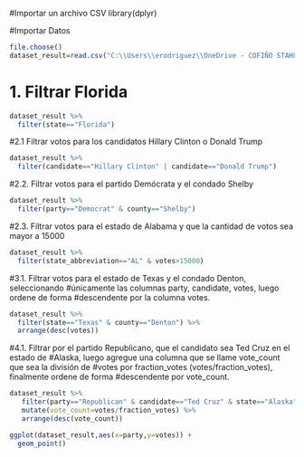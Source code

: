 #Importar un archivo CSV
library(dplyr)

#Importar Datos
```r
file.choose()
dataset_result=read.csv("C:\\Users\\erodriguez\\OneDrive - COFIÑO STAHL Y CIA, S.A\\Documents\\Personal\\Maestira USAC\\Primer Trimestre\\Fundamentos de Programacion y Scripting\\primary_results.csv")
```
# 1. Filtrar Florida

```r
dataset_result %>%
  filter(state=="Florida")
```
#2.1 Filtrar votos para los candidatos Hillary Clinton o Donald Trump

```r
dataset_result %>%
  filter(candidate=="Hillary Clinton" | candidate=="Donald Trump")
```
#2.2. Filtrar votos para el partido Demócrata y el condado Shelby
```r
dataset_result %>%
  filter(party=="Democrat" & county=="Shelby")
```
#2.3. Filtrar votos para el estado de Alabama y que la cantidad de votos sea mayor a 15000

```r
dataset_result %>%
  filter(state_abbreviation=="AL" & votes>15000)
```
#3.1. Filtrar votos para el estado de Texas y el condado Denton, seleccionando
#únicamente las columnas party, candidate, votes, luego ordene de forma
#descendente por la columna votes.

```r
dataset_result %>%
  filter(state=="Texas" & county=="Denton") %>%
  arrange(desc(votes))

```
#4.1. Filtrar por el partido Republicano, que el candidato sea Ted Cruz en el estado de
#Alaska, luego agregue una columna que se llame vote_count que sea la división de
#votes por fraction_votes (votes/fraction_votes), finalmente ordene de forma
#descendente por vote_count.

```r
dataset_result %>%
   filter(party=="Republican" & candidate=="Ted Cruz" & state=="Alaska") %>%
   mutate(vote_count=votes/fraction_votes) %>%
   arrange(desc(vote_count))
```
```r
ggplot(dataset_result,aes(x=party,y=votes)) +
  geom_point()
```

